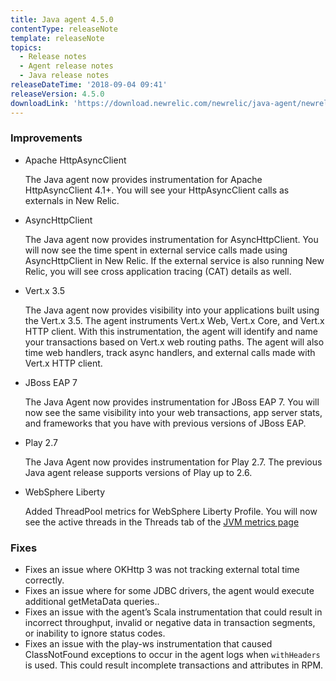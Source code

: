 ```yaml
---
title: Java agent 4.5.0
contentType: releaseNote
template: releaseNote
topics:
  - Release notes
  - Agent release notes
  - Java release notes
releaseDateTime: '2018-09-04 09:41'
releaseVersion: 4.5.0
downloadLink: 'https://download.newrelic.com/newrelic/java-agent/newrelic-agent/4.5.0/'
---
```


### Improvements

* Apache HttpAsyncClient

  The Java agent now provides instrumentation for Apache HttpAsyncClient 4.1+. You will see your HttpAsyncClient calls as externals in New Relic.
* AsyncHttpClient

  The Java agent now provides instrumentation for AsyncHttpClient. You will now see the time spent in external service calls made using AsyncHttpClient in New Relic. If the external service is also running New Relic, you will see cross application tracing (CAT) details as well.
* Vert.x 3.5

  The Java agent now provides visibility into your applications built using the Vert.x 3.5. The agent instruments Vert.x Web, Vert.x Core, and Vert.x HTTP client. With this instrumentation, the agent will identify and name your transactions based on Vert.x web routing paths. The agent will also time web handlers, track async handlers, and external calls made with Vert.x HTTP client.
* JBoss EAP 7

  The Java Agent now provides instrumentation for JBoss EAP 7. You will now see the same visibility into your web transactions, app server stats, and frameworks that you have with previous versions of JBoss EAP.
* Play 2.7

  The Java Agent now provides instrumentation for Play 2.7. The previous Java agent release supports versions of Play up to 2.6.
* WebSphere Liberty

  Added ThreadPool metrics for WebSphere Liberty Profile. You will now see the active threads in the Threads tab of the [JVM metrics page](https://docs.newrelic.com/docs/agents/java-agent/features/jvm-metrics-page)

### Fixes

* Fixes an issue where OKHttp 3 was not tracking external total time correctly.
* Fixes an issue where for some JDBC drivers, the agent would execute additional getMetaData queries..
* Fixes an issue with the agent’s Scala instrumentation that could result in incorrect throughput, invalid or negative data in transaction segments, or inability to ignore status codes.
* Fixes an issue with the play-ws instrumentation that caused ClassNotFound exceptions to occur in the agent logs when `withHeaders` is used. This could result incomplete transactions and attributes in RPM.
